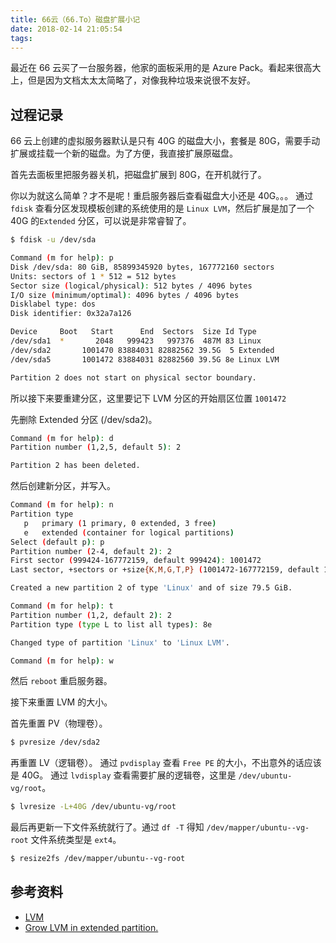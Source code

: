 ```yaml
---
title: 66云（66.To）磁盘扩展小记
date: 2018-02-14 21:05:54
tags:
---
```


最近在 66 云买了一台服务器，他家的面板采用的是 Azure Pack。看起来很高大上，但是因为文档太太太简略了，对像我种垃圾来说很不友好。<!--more-->

## 过程记录

66 云上创建的虚拟服务器默认是只有 40G 的磁盘大小，套餐是 80G，需要手动扩展或挂载一个新的磁盘。为了方便，我直接扩展原磁盘。

首先去面板里把服务器关机，把磁盘扩展到 80G，在开机就行了。

你以为就这么简单？才不是呢！重启服务器后查看磁盘大小还是 40G。。。
通过 `fdisk` 查看分区发现模板创建的系统使用的是 `Linux LVM`，然后扩展是加了一个 40G 的`Extended` 分区，可以说是非常睿智了。

```bash
$ fdisk -u /dev/sda

Command (m for help): p
Disk /dev/sda: 80 GiB, 85899345920 bytes, 167772160 sectors
Units: sectors of 1 * 512 = 512 bytes
Sector size (logical/physical): 512 bytes / 4096 bytes
I/O size (minimum/optimal): 4096 bytes / 4096 bytes
Disklabel type: dos
Disk identifier: 0x32a7a126

Device     Boot   Start      End  Sectors  Size Id Type
/dev/sda1  *       2048   999423   997376  487M 83 Linux
/dev/sda2       1001470 83884031 82882562 39.5G  5 Extended
/dev/sda5       1001472 83884031 82882560 39.5G 8e Linux LVM

Partition 2 does not start on physical sector boundary.
```

所以接下来要重建分区，这里要记下 LVM 分区的开始扇区位置 `1001472`

先删除 Extended 分区 (/dev/sda2)。

```bash
Command (m for help): d
Partition number (1,2,5, default 5): 2

Partition 2 has been deleted.
```

然后创建新分区，并写入。

```bash
Command (m for help): n
Partition type
   p   primary (1 primary, 0 extended, 3 free)
   e   extended (container for logical partitions)
Select (default p): p
Partition number (2-4, default 2): 2
First sector (999424-167772159, default 999424): 1001472
Last sector, +sectors or +size{K,M,G,T,P} (1001472-167772159, default 167772159): [ENTER]

Created a new partition 2 of type 'Linux' and of size 79.5 GiB.

Command (m for help): t
Partition number (1,2, default 2): 2
Partition type (type L to list all types): 8e

Changed type of partition 'Linux' to 'Linux LVM'.

Command (m for help): w
```

然后 `reboot` 重启服务器。

接下来重置 LVM 的大小。

首先重置 PV（物理卷）。

```bash
$ pvresize /dev/sda2
```

再重置 LV（逻辑卷）。
通过 `pvdisplay` 查看 `Free PE` 的大小，不出意外的话应该是 40G。
通过 `lvdisplay` 查看需要扩展的逻辑卷，这里是 `/dev/ubuntu-vg/root`。

```bash
$ lvresize -L+40G /dev/ubuntu-vg/root
```

最后再更新一下文件系统就行了。通过 `df -T` 得知 `/dev/mapper/ubuntu--vg-root` 文件系统类型是 `ext4`。

```bash
$ resize2fs /dev/mapper/ubuntu--vg-root
```

## 参考资料

- [LVM](https://wiki.archlinux.org/index.php/LVM)
- [Grow LVM in extended partition.](https://www.linuxquestions.org/questions/linux-virtualization-and-cloud-90/grow-lvm-in-extended-partition-857896/)
